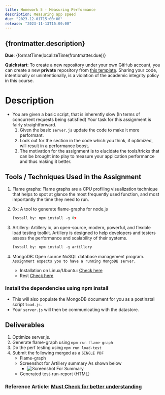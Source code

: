```yaml
---
title: Homework 5 - Measuring Performance
description: Measuring app speed
due: "2023-12-01T15:00:00"
release: "2023-11-13T15:00:00"
---
```



## {frontmatter.description}

**Due**: {formatTime(localizeTime(frontmatter.due))}

**Quickstart**: To create a new repository under your own GitHub account, you can create a new
**private** repository from [this
template](https://github.com/swad-cs-uic/hw5-Performance). Sharing your code,
intentionally or unintentionally, is a violation of the academic integrity
policy in this course.

# Description

- You are given a basic script, that is inherently slow (In terms of concurrent requests being satisfied) Your task for this assignment is fairly straightforward.
  1.  Given the basic `server.js` update the code to make it more performant.
  2.  Look out for the section in the code which you think, if optimized, will result in a performance boost.
  3.  The motivation for the assignment is to elucidate the tools/tricks that can be brought into play to measure your application performance and thus making it better.

## Tools / Techniques Used in the Assignment

1. Flame graphs: Flame graphs are a CPU profiling visualization technique that helps to spot at glance the most frequently used function, and most importantly the time they need to run.

2. 0x: A tool to generate flame-graphs for node.js

   ```js
   Install by: npm install -g 0x
   ```

3. Artillery: Artillery.io, an open-source, modern, powerful, and flexible load testing toolkit. Artillery is designed to help developers and testers assess the performance and scalability of their systems.

   ```js
   Install by: npm install -g artillery
   ```

4. MongoDB: Open source NoSQL database management program. `Assignment expects you to have a running MongoDB server.`

   - Installation on Linux/Ubuntu: [Check here](https://www.mongodb.com/docs/manual/tutorial/install-mongodb-on-ubuntu/)
   - Rest [Check here](https://www.mongodb.com/docs/manual/administration/install-community/)

### Install the dependencies using npm install

- This will also populate the MongoDB document for you as a postInstall script `load.js`.
- Your `server.js` will then be communicating with the datastore.

## Deliverables

1. Optimize server.js.
2. Generate flame-graph using `npm run flame-graph`
3. Do the perf testing using `npm run load-test`
4. Submit the following merged as a `SINGLE PDF`
   - Flame-graph
   - Screenshot for Artillery summary As shown below
     - ![Screenshot For Summary](../../../assets/HW5.png)
   - Generated test-run-report (HTML)

### Reference Article: [Must Check for better understanding](https://www.alxolr.com/articles/squeeze-node-js-performance-with-flame-graphs)
